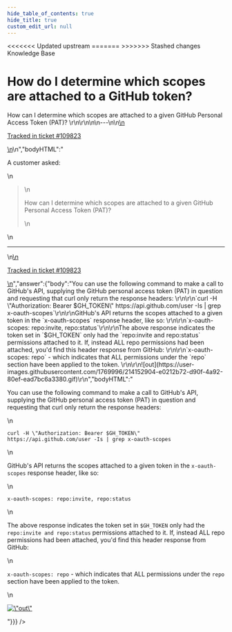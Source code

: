 ```yaml
---
hide_table_of_contents: true
hide_title: true
custom_edit_url: null
---
```



<head>
<<<<<<< Updated upstream
  <link rel="canonical" href="https://github.com/tnn-gruntwork-io/knowledge-base/discussions/643" />
=======
  <link rel="canonical" href="https://github.com/tnn-gruntwork-io/knowledge-base/discussions/643" />
>>>>>>> Stashed changes
</head>

<CenterLayout>
<span className="searchCategory">Knowledge Base</span>
<h1>How do I determine which scopes are attached to a GitHub token?</h1>
<GitHub discussion={{"id":"D_kwDOF8slf84ASQaO","number":643,"author":{"login":"zackproser"},"title":"How do I determine which scopes are attached to a GitHub token?","body":"\nA customer asked: \r\n> How can I determine which scopes are attached to a given GitHub Personal Access Token (PAT)? \r\n\r\n\n\n---\n\n<ins datetime=\"2023-01-23T21:17:25Z\">\n  <p><a href=\"https://support.gruntwork.io/hc/requests/109823\">Tracked in ticket #109823</a></p>\n</ins>\n","bodyHTML":"<p dir=\"auto\">A customer asked:</p>\n<blockquote>\n<p dir=\"auto\">How can I determine which scopes are attached to a given GitHub Personal Access Token (PAT)?</p>\n</blockquote>\n<hr>\n<ins datetime=\"2023-01-23T21:17:25Z\">\n  <p dir=\"auto\"><a href=\"https://support.gruntwork.io/hc/requests/109823\" rel=\"nofollow\">Tracked in ticket #109823</a></p>\n</ins>","answer":{"body":"You can use the following command to make a call to GitHub's API, supplying the GitHub personal access token (PAT) in question and requesting that curl only return the response headers: \r\n\r\n`curl -H \"Authorization: Bearer $GH_TOKEN\" https://api.github.com/user -Is | grep x-oauth-scopes`\r\n\r\nGitHub's API returns the scopes attached to a given token in the `x-oauth-scopes` response header, like so: \r\n\r\n`x-oauth-scopes: repo:invite, repo:status`\r\n\r\nThe above response indicates the token set in `$GH_TOKEN` only had the `repo:invite and repo:status` permissions attached to it. If, instead ALL repo permissions had been attached, you'd find this header response from GitHub: \r\n\r\n`x-oauth-scopes: repo` - which indicates that ALL permissions under the `repo` section have been applied to the token. \r\n\r\n![out](https://user-images.githubusercontent.com/1769996/214152904-e0212b72-d90f-4a92-80ef-ead7bc6a3380.gif)\r\n","bodyHTML":"<p dir=\"auto\">You can use the following command to make a call to GitHub's API, supplying the GitHub personal access token (PAT) in question and requesting that curl only return the response headers:</p>\n<p dir=\"auto\"><code class=\"notranslate\">curl -H \"Authorization: Bearer $GH_TOKEN\" https://api.github.com/user -Is | grep x-oauth-scopes</code></p>\n<p dir=\"auto\">GitHub's API returns the scopes attached to a given token in the <code class=\"notranslate\">x-oauth-scopes</code> response header, like so:</p>\n<p dir=\"auto\"><code class=\"notranslate\">x-oauth-scopes: repo:invite, repo:status</code></p>\n<p dir=\"auto\">The above response indicates the token set in <code class=\"notranslate\">$GH_TOKEN</code> only had the <code class=\"notranslate\">repo:invite and repo:status</code> permissions attached to it. If, instead ALL repo permissions had been attached, you'd find this header response from GitHub:</p>\n<p dir=\"auto\"><code class=\"notranslate\">x-oauth-scopes: repo</code> - which indicates that ALL permissions under the <code class=\"notranslate\">repo</code> section have been applied to the token.</p>\n<p dir=\"auto\"><a target=\"_blank\" rel=\"noopener noreferrer nofollow\" href=\"https://user-images.githubusercontent.com/1769996/214152904-e0212b72-d90f-4a92-80ef-ead7bc6a3380.gif\"><img src=\"https://user-images.githubusercontent.com/1769996/214152904-e0212b72-d90f-4a92-80ef-ead7bc6a3380.gif\" alt=\"out\" data-animated-image=\"\" style=\"max-width: 100%;\"></a></p>"}}} />

</CenterLayout>
  

<!-- ##DOCS-SOURCER-START
{
  "sourcePlugin": "github-discussions",
  "hash": "0cd7251ff5eb497a139a65d8fa4858ec"
}
##DOCS-SOURCER-END -->
